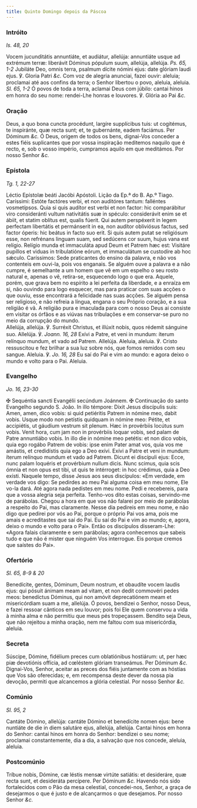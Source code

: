 ```yaml
---
title: Quinto Domingo depois da Páscoa
---
```


### Intróito

_Is. 48, 20_

<div class="grid grid-cols-2 gap-5">
  <span class="text-justify">
    Vocem jucunditátis annuntiáte, et audiátur, allelúja: annuntiáte usque ad
    extrémum terræ: liberávit Dóminus pópulum suum, allelúja, allelúja.
    <em>Ps. 65, 1-2</em> Jubiláte Deo, omnis terra, psalmum dícite nómini ejus: date
    glóriam laudi ejus. ℣. Gloria Patri <em>&c.</em>
  </span>
  <span class="text-justify">
    Com voz de alegria anunciai, fazei ouvir: aleluia; proclamai até aos confins
    da terra; o Senhor libertou o povo, aleluia, aleluia. <em>Sl. 65, 1-2</em> Ó
    povos de toda a terra, aclamai Deus com júbilo: cantai hinos em honra do seu
    nome: rendei-Lhe honras e louvores. ℣. Glória ao Pai <em>&c.</em>
  </span>
</div>

### Oração

<div class="grid grid-cols-2 gap-5">
  <span class="text-justify">
    Deus, a quo bona cuncta procédunt, largíre supplícibus tuis: ut cogitémus,
    te inspiránte, quæ recta sunt; et, te gubernánte, eadem faciámus. Per
    Dóminum <em>&c.</em>
  </span>
  <span class="text-justify">
    Ó Deus, origem de todos os bens, dignai-Vos conceder a estes fiéis
    suplicantes que por vossa inspiração meditemos naquilo que é recto, e, sob o
    vosso império, cumpramos aquilo em que meditámos. Por nosso Senhor
    <em>&c.</em>
  </span>
</div>

### Epístola

_Tg. 1, 22-27_

<div class="grid grid-cols-2 gap-5">
  <span class="text-justify">Léctio Epístolæ beáti Jacóbi Apóstoli.</span>
  <span class="text-justify">Lição da Ep.ª do B. Ap.º Tiago.</span>
  <span class="text-justify">
    Caríssimi: Estóte factóres verbi, et non auditóres tantum: falléntes
    vosmetípsos. Quia si quis audítor est verbi et non factor: hic comparábitur
    viro consideránti vultum nativitátis suæ in spéculo: considerávit enim se et
    ábiit, et statim oblítus est, qualis fúerit. Qui autem perspéxerit in legem
    perfectam libertátis et permánserit in ea, non audítor obliviósus factus,
    sed factor óperis: hic beátus in facto suo erit. Si quis autem putat se
    religiósum esse, non refrénans linguam suam, sed sedúcens cor suum, hujus
    vana est relígio. Relígio munda et immaculáta apud Deum et Patrem hæc est:
    Visitáre pupíllos et viduas in tribulatióne eórum, et immaculátum se
    custodíre ab hoc sǽculo.
  </span>
  <span class="text-justify">
    Caríssimos: Sede praticantes do ensino da palavra, e não vos contenteis em
    ouvi-la, pois vos enganais. Se alguém ouve a palavra e a não cumpre, é
    semelhante a um homem que vê em um espelho o seu rosto natural e, apenas o
    vê, retira-se, esquecendo logo o que era. Aquele, porém, que grava bem no
    espírito a lei perfeita da liberdade, e a enraíza em si, não ouvindo para
    logo esquecer, mas para praticar com suas acções o que ouviu, esse
    encontrará a felicidade nas suas acções. Se alguém pensa ser religioso, e
    não refreia a língua, engana o seu Próprio coração, e a sua religião é vã. A
    religião pura e imaculada para com o nosso Deus ai consiste em visitar os
    órfãos e as viúvas nas tribulações e em conservar-se puro no meio da
    corrupção do mundo.
  </span>
</div>

<div class="grid grid-cols-2 gap-5">
  <span class="text-justify">
    Allelúja, allelúja. ℣. Surréxit Christus, et illúxit nobis, quos rédemit
    sánguine suo. Allelúja. ℣. <em>Joann. 16, 28</em> Exívi a Patre, et veni in
    mundum: íterum relínquo mundum, et vado ad Patrem. Allelúja.
  </span>
  <span class="text-justify">
    Aleluia, aleluia. ℣. Cristo ressuscitou e fez brilhar a sua luz sobre nós,
    que fomos remidos com seu sangue. Aleluia. ℣. <em>Jo. 16, 28</em> Eu saí do
    Pai e vim ao mundo: e agora deixo o mundo e volto para o Pai. Aleluia.
  </span>
</div>

### Evangelho

_Jo. 16, 23-30_

<div class="grid grid-cols-2 gap-5">
  <span class="text-justify">
    <span class="text-red-500">&#10016;</span> Sequéntia sancti Evangélii
    secúndum Joánnem.
  </span>
  <span class="text-justify">
    <span class="text-red-500">&#10016;</span> Continuação do santo Evangelho
    segundo S. João.
  </span>
  <span class="text-justify">
    In illo témpore: Dixit Jesus discípulis suis: Amen, amen, dico vobis: si
    quid petiéritis Patrem in nómine meo, dabit vobis. Usque modo non petístis
    quidquam in nómine meo: Pétite, et accipiétis, ut gáudium vestrum sit
    plenum. Hæc in provérbiis locútus sum vobis. Venit hora, cum jam non in
    provérbiis loquar vobis, sed palam de Patre annuntiábo vobis. In illo die in
    nómine meo petétis: et non dico vobis, quia ego rogábo Patrem de vobis: ipse
    enim Pater amat vos, quia vos me amástis, et credidístis quia ego a Deo
    exívi. Exívi a Patre et veni in mundum: íterum relínquo mundum et vado ad
    Patrem. Dicunt ei discípuli ejus: Ecce, nunc palam loquéris et provérbium
    nullum dicis. Nunc scimus, quia scis ómnia et non opus est tibi, ut quis te
    intérroget: in hoc crédimus, quia a Deo exísti.
  </span>
  <span class="text-justify">
    Naquele tempo, disse Jesus aos seus discípulos: «Em verdade, em verdade vos
    digo: Se pedirdes ao meu Pai alguma coisa em meu nome, Ele vo-la dará. Até
    agora nada pedistes em meu nome. Pedi e recebereis, para que a vossa alegria
    seja perfeita. Tenho-vos dito estas coisas, servindo-me de parábolas. Chegou
    a hora em que vos não falarei por meio de parábolas a respeito do Pai, mas
    claramente. Nesse dia pedireis em meu nome, e não digo que pedirei por vós
    ao Pai, porque o próprio Pai vos ama, pois me amais e acreditastes que saí
    do Pai. Eu saí do Pai e vim ao mundo; e, agora, deixo o mundo e volto para o
    Pai». Então os discípulos disseram-Lhe: «Agora falais claramente e sem
    parábolas; agora conhecemos que sabeis tudo e que não é mister que ninguém
    Vos interrogue. Eis porque cremos que saístes do Pai».
  </span>
</div>

### Ofertório

_Sl. 65, 8-9 & 20_

<div class="grid grid-cols-2 gap-5">
  <span class="text-justify">
    Benedícite, gentes, Dóminum, Deum nostrum, et obaudíte vocem laudis ejus:
    qui pósuit ánimam meam ad vitam, et non dedit commovéri pedes meos:
    benedíctus Dóminus, qui non amóvit deprecatiónem meam et misericórdiam suam
    a me, allelúja.
  </span>
  <span class="text-justify">
    Ó povos, bendizei o Senhor, nosso Deus, e fazei ressoar cânticos em seu
    louvor; pois foi Ele quem conservou a vida à minha alma e não permitiu que
    meus pés tropeçassem. Bendito seja Deus, que não rejeitou a minha oração,
    nem me faltou com sua misericórdia, aleluia.
  </span>
</div>

### Secreta

<div class="grid grid-cols-2 gap-5">
  <span class="text-justify">
    Súscipe, Dómine, fidélium preces cum oblatiónibus hostiárum: ut, per hæc piæ
    devotiónis offícia, ad cœléstem glóriam transeámus. Per Dóminum <em>&c.</em>
  </span>
  <span class="text-justify">
    Dignai-Vos, Senhor, aceitar as preces dos fiéis juntamente com as hóstias
    que Vos são oferecidas; e, em recompensa deste dever da nossa pia devoção,
    permiti que alcancemos a glória celestial. Por nosso Senhor <em>&c.</em>
  </span>
</div>

### Comúnio

_Sl. 95, 2_

<div class="grid grid-cols-2 gap-5">
  <span class="text-justify">
    Cantáte Dómino, allelúja: cantáte Dómino et benedícite nomen ejus: bene
    nuntiáte de die in diem salutáre ejus, allelúja, allelúja.
  </span>
  <span class="text-justify">
    Cantai hinos em honra do Senhor: cantai hinos em honra do Senhor: bendizei o
    seu nome; proclamai constantemente, dia a dia, a salvação que nos concede,
    aleluia, aleluia.
  </span>
</div>

### Postcomúnio

<div class="grid grid-cols-2 gap-5">
  <span class="text-justify">
    Tríbue nobis, Dómine, cæ léstis mensæ virtúte satiátis: et desideráre, quæ
    recta sunt, et desideráta percípere. Per Dóminum <em>&c.</em>
  </span>
  <span class="text-justify">
    Havendo nós sido fortalecidos com o Pão da mesa celestial, concedei-nos,
    Senhor, a graça de desejarmos o que é justo e de alcançarmos o que
    desejamos. Por nosso Senhor <em>&c.</em>
  </span>
</div>
